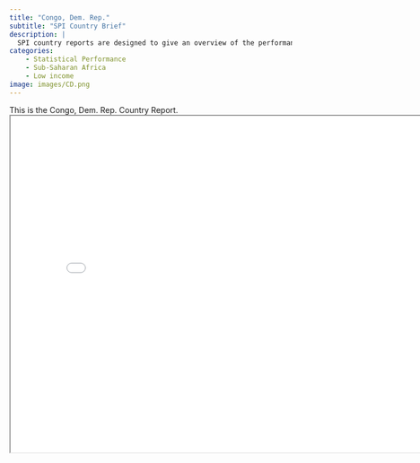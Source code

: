 ```yaml
---
title: "Congo, Dem. Rep."
subtitle: "SPI Country Brief"
description: |
  SPI country reports are designed to give an overview of the performance of Congo, Dem. Rep..
categories:
    - Statistical Performance
    - Sub-Saharan Africa
    - Low income
image: images/CD.png
---
```


This is the Congo, Dem. Rep. Country Report.
<iframe src="charts/Congo, Dem. Rep._chart.html" width="800" height="600"></iframe>

